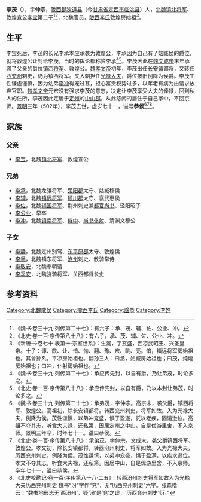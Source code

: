 '''李茂'''（{{bd|432年||502年| |}}），字'''仲宗'''，[[陇西郡|陇西郡]][[狄道县|狄道县]]（今[[甘肃省|甘肃省]][[定西市|定西市]][[临洮县|临洮县]]）人，[[北魏|北魏]][[镇北将军|镇北将军]]、敦煌宣公[[李宝_(北魏)|李宝]]第二子<ref>《魏书·卷三十九·列传第二十七》：有六子：承、茂、辅、佐、公业、冲。</ref><ref>《北史·卷一百·序传第八十八》：有六子，承、茂、辅、佐、公业、冲。</ref>，北魏官员，[[陇西李氏|陇西李氏]]敦煌房始祖<ref>《新唐书·卷七十·表第十·宗室世系》：生暠，字玄盛，西凉武昭王、兴圣皇帝。十子：谭、歆、让、愔、恂、翻、豫、宏、眺、亮。愔，镇远将军房始祖也。其曾孙系，平凉房始祖也。翻孙三人：曰丞，姑臧房始祖也；曰茂，炖煌房始祖也；曰冲，仆射房始祖也。</ref>。

==生平==
李宝死后，李茂的长兄李承本应承袭为敦煌公，李承因为自己有了姑臧侯的爵位，就将敦煌公让封给李茂，当时的舆论都称赞李承<ref>《魏书·卷三十九·列传第二十七》：承应传先封，以自有爵，乃让弟茂，时论多之。</ref><ref>《北史·卷一百·序传第八十八》：承应传先封，以自有爵，乃以本封让弟茂，时论多之。</ref>。李茂因此在[[魏文成帝|魏文成帝]]末年承袭了父亲的爵位[[镇西将军|镇西将军]]、敦煌公。[[魏孝文帝|魏孝文帝]]初年，李茂出任[[长安镇|长安镇]]都将，又转任[[西兖州|西兖州]]刺史，仍为镇西将军。又入朝担任[[光禄大夫|光禄大夫]]，爵位按旧例降为侯爵。李茂生性谦虚谨慎，因为幼弟[[李冲_(北魏)|李冲]]得宠过甚，担心富贵权势过多，以年老有病为由请求放弃官职。[[魏孝文帝|魏孝文帝]]元宏没有强求李茂的意志，决定让李茂享受大夫的俸禄，回到私人的住所，李茂因此定居于[[定州_(北魏)|定州]]的[[中山郡|中山郡]]，从此悠闲的居住于自己家中，不回京师。[[景明|景明]]三年（502年），李茂去世，虚岁七十一，谥号'''恭侯'''<ref>《魏书·卷三十九·列传第二十七》：承弟茂，字仲宗。高宗末，袭父爵，镇西将军、敦煌公。高祖初，除长安镇都将。转西兖州刺史，将军如故。入为光禄大夫，例降为侯。茂性谦慎，以弟冲宠盛，惧于盈遂，託以老疾，固请逊位。高祖不夺其志，听食大夫禄，还私第，因居定州之中山。自是优游里舍，不入京师。景明三年卒，时年七十一。谥曰恭侯。</ref><ref>《北史·卷一百·序传第八十八》：承弟茂，字仲宗。文成末，袭父爵镇西将军、敦煌公。孝文初，除长安镇都将，转西汾州刺史，将军如故。入为光禄大夫，历西兖州刺史，例降为侯。茂性谦慎，以弟冲宠盛，惧于盈满，以疾求逊位。孝文不夺其志，听食大夫禄，还私第。因居中山，自是优游里舍，不入京师。卒年七十一，谥曰恭侯。</ref><ref>《北史校勘记·卷一百·序传第八十八·二五》：转西汾州刺史将军如故入为光禄大夫历西兖州刺史 魏书“汾”字作“兖”，无“历西兖州刺史”六字。张森楷云：“魏书地形志无‘西汾州’，疑‘汾’是‘兖’之误，‘历西兖州刺史’衍。”</ref>。

==家族==
{{main|陇西李氏世系图}}

===父亲===
*[[李宝_(北魏)|李宝]]，北魏[[镇北将军|镇北将军]]、敦煌宣公

===兄弟===
*[[李承_(北魏)|李承]]，北魏龙骧将军、[[荥阳郡|荥阳郡]]太守、姑臧穆侯
*[[李辅_(北魏)|李辅]]，北魏[[镇远将军|镇远将军]]、[[颍川郡|颍川郡]]太守、襄武惠侯
*[[李佐_(北魏)|李佐]]，北魏[[辅国将军|辅国将军]]、荆州刺史兼[[都官尚书|都官尚书]]、泾阳昭子
*[[李公业|李公业]]，早卒
*[[李冲_(北魏)|李冲]]，北魏[[镇南将军|镇南将军]]、[[侍中|侍中]]、[[尚书仆射|尚书仆射]]、清渊文穆公

===子女===
*[[李静_(东平原郡太守)|李静]]，北魏定州别驾、[[东平原郡|东平原郡]]太守、敦煌侯
*[[李孚_(北魏)|李孚]]，北魏镇东将军、[[沧州|沧州]]刺史、散骑常侍
*[[李敬安|李敬安]]，北魏奉朝请
*[[李季安|李季安]]，北魏骁骑将军、关西都督长史

==参考资料==
{{reflist}}

[[Category:北魏散侯|Category:北魏散侯]]
[[Category:隴西李氏|Category:隴西李氏]]
[[Category:諡恭|Category:諡恭]]
[[Category:李姓|Category:李姓]]